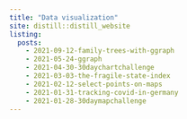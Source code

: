 ```yaml
---
title: "Data visualization"
site: distill::distill_website
listing:
  posts:
    - 2021-09-12-family-trees-with-ggraph
    - 2021-05-24-ggraph
    - 2021-04-30-30daychartchallenge
    - 2021-03-03-the-fragile-state-index
    - 2021-02-12-select-points-on-maps
    - 2021-01-31-tracking-covid-in-germany
    - 2021-01-28-30daymapchallenge
---
```

